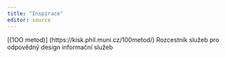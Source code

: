 ```yaml
---
title: "Inspirace"
editor: source
---
```


[(1OO metod)] (https://kisk.phil.muni.cz/100metod/) Rozcestník služeb pro odpovědný design informační služeb

